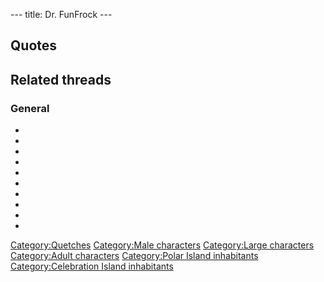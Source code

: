 ---
title: Dr. FunFrock
---

{{Character|
Name=FunFrock|
Image=FunFrock.gif|
Race=[[Quetch]]|
Gender=Male|
Size=Large|
Age=Adult}}

==Quotes==
{{Quote|
Quote=I have you at last! I see that you appreciated the clone that I made of your friend, the original is safe. I suppose that you have come here to find the 3rd Runic Stone. I already found it a long time ago, but it took some time to decipher it. And as soon as I knew the location of the Well of Sendell, I began the foraging work.|
Character=FunFrock}}
{{Quote|
Quote=Not being able to destroy the stone, I built my fortress around it to dissimulate it. That reminds me, you supposedly destroyed two of my factories, but that is of little importance! I will soon possess such fantastic powers, that I will need but an instant to clone or teleport the totality of the inhabitants of the planet. I also can make you relive the worst moments of your existence indefinitely... Good bye, you will never realize the prophecy because I will be the one who encounters Sendell and I will inherit her powers.|
Character=FunFrock}}
{{Quote|
Quote=At last we meet again, Twinsen! But this time, you are too late!! With the emperor's help, I succeeded in deceiving the Esmers. Ironic, isn't it? They mistook me for the reincarnation of Dark Monk and granted me divine powers that even I didn't possess. Thanks to those Esmers, these powers will be mine as soon as the moon collides with Twinsun!!|
Character=FunFrock}}
{{Quote|
Quote=I needed the wizards to operate the machine I built in the statue. It'll attract the Sendells' energy from Twinsun's core, and release it in the explosion! The children were only a ploy to coerce the wizards' obedience!!|
Character=FunFrock}}
{{Quote|
Quote=Even you a part of my plan, fool of a Quetch!! The statue is in fact an antenna! And I needed the four fragments to place it in its ceremonial position! Now, you will witness the destruction of your planet and my consecration as well! As soon as I activate the machine and the cosmic shock takes place, I will seize the Sendells' energy. It will make me a God in flesh as well as in name!!!|
Character=FunFrock}}
{{Quote|
Quote=So you followed me, you miserable maggot!!! You didn't get the picture, did you? Now it's too late. In a few minutes, your planet will be destroyed, and its energy will make me the equivalent of a God!!! For annoying me with the sight of you yet again, I'm going to sacrifice these children you love so dearly right in front of your eyes!!!|
Character=FunFrock}}

==Related threads==
===General===
* {{thread|id=11057|title=A weird resemblance}}
* {{thread|id=10887|title=How did Funfrock get to Zeelich?}}
* {{thread|id=9405|title=Twinsun's Destruction}}
* {{thread|id=9302|title=LBA2 is over}}
* {{thread|id=9106|title=The Comrade, Fuhrer or Fascist is watching you!}}
* {{thread|id=8965|title=Toss Up Compensate Match}}
* {{thread|id=8826|title=First Semi of the Toss Up!}}
* {{thread|id=8515|title=Uncanny FunFrock resemblence...}}
* {{thread|id=8260|title=Favourite FunFrock's Factory (FFFF)}}
* {{thread|id=7507|title=Funfrock dead?}}

{{Stub}}

[[Category:Quetches]]
[[Category:Male characters]]
[[Category:Large characters]]
[[Category:Adult characters]]
[[Category:Polar Island inhabitants]]
[[Category:Celebration Island inhabitants]]